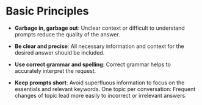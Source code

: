 # Basic Principles

- **Garbage in, garbage out**: Unclear context or difficult to understand prompts reduce the quality of the answer.

- **Be clear and precise**: All necessary information and context for the desired answer should be included. 

- **Use correct grammar and spelling**: Correct grammar helps to accurately interpret the request.

- **Keep prompts short**: Avoid superfluous information to focus on the essentials and relevant keywords.
One topic per conversation: Frequent changes of topic lead more easily to incorrect or irrelevant answers. 

